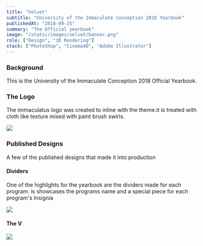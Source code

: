 ```yaml
---
title: "Velvet"
subtitle: "University of the Immaculate Conception 2018 Yearbook"
publishedAt: "2018-09-25"
summary: "The Official yearbook"
image: "/static/images/velvet/banner.png"
role: ["Design", "3D Rendering"]
stack: ["PhotoShop", "Cinema4D", "Adobe Illustrator"]
---
```


### Background

This is the University of the Immaculate Conception 2018 Official Yearbook.

### The Logo

The immaculatus logo was created to inline with the theme.it is treated with cloth like texture mixed with paint brush swirls.

<Image
    src="/static/images/velvet/velvetimmage-velvet-logo.png"
    width={1024}
    height={560}
    layout="responsive"
    objectFit="cover"
    className="rounded-lg"
/>

### Published Designs

A few of the published designs that made it into production

#### Dividers

One of the highlights for the yearbook are the dividers made for each program. is showcases the programs name and a special piece for each program's Insignia

<Image
    src="/static/images/velvet/velvetdividers.png"
    width={1024}
    height={560}
    layout="responsive"
/>
#### The V
<Image
    src="/static/images/velvet/velvetvelvet-logo.png"
    width={1024}
    height={560}
    layout="responsive"
/>
